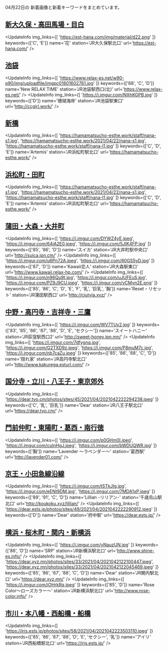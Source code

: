 

04月22日の
新着画像と新着キーワードをまとめています。

<DmmAffiliateIns />

## [新大久保・高田馬場・目白](/busty/0020)
<UpdateInfo
    img_links={[
    'https://est-hana.com/img/material/d22.png'
    ]}
    keywords={['C', 'E']}
    name='花'
    station='JR大久保駅北口'
    url='https://est-hana.com/'
/>
<DmmAffiliateIns />

## [池袋](/busty/0030)
<UpdateInfo
    img_links={[
    'https://www.relax-es.net/w90-p90/img/uploadfile/imgpc01601602761.jpg'
    ]}
    keywords={['88', 'C', 'D']}
    name='New RELAX TIME'
    station='JR池袋駅西口(北)'
    url='https://www.relax-es.net/'
/>
<UpdateInfo
    img_links={[
    'https://i.imgur.com/NXhKGPB.jpg'
    ]}
    keywords={['D']}
    name='珊瑚海岸'
    station='JR池袋駅東口'
    url='http://ccgirl.work/'
/>
<DmmAffiliateIns />

## [新橋](/busty/0100)
<UpdateInfo
    img_links={[
    'https://hamamatsucho-esthe.work/staff/nana-s1.jpg',
    'https://hamamatsucho-esthe.work/2021/04/22/nana-s1.jpg',
    'https://hamamatsucho-esthe.work/staff/nana-l1.jpg'
    ]}
    keywords={['C', 'D', 'E']}
    name='Artemis'
    station='JR浜松町駅北口'
    url='https://hamamatsucho-esthe.work/'
/>
<DmmAffiliateIns />

## [浜松町・田町](/busty/0110)
<UpdateInfo
    img_links={[
    'https://hamamatsucho-esthe.work/staff/nana-s1.jpg',
    'https://hamamatsucho-esthe.work/2021/04/22/nana-s1.jpg',
    'https://hamamatsucho-esthe.work/staff/nana-l1.jpg'
    ]}
    keywords={['C', 'D', 'E']}
    name='Artemis'
    station='JR浜松町駅北口'
    url='https://hamamatsucho-esthe.work/'
/>
<DmmAffiliateIns />

## [蒲田・大森・大井町](/busty/0121)
<UpdateInfo
    img_links={[
    'https://i.imgur.com/DYWZ4yE.jpeg',
    'https://i.imgur.com/64iA2E0.jpeg',
    'https://i.imgur.com/5JIK4FP.jpg'
    ]}
    keywords={['85', '86', 'D']}
    name='スイカ'
    station='JR大井町駅中央口'
    url='http://suica.jpn.cm/'
/>
<UpdateInfo
    img_links={[
    'https://i.imgur.com/u6Pn72A.jpeg',
    'https://i.imgur.com/60GS5yD.jpg'
    ]}
    keywords={['87', 'D']}
    name='Kawaii恋人'
    station='JR大森駅東口'
    url='http://www.kawaii.relax-hp.com/'
/>
<UpdateInfo
    img_links={[
    'https://i.imgur.com/n96Qu9t.jpg',
    'https://i.imgur.com/uJUFEuS.jpg',
    'https://i.imgur.com/PZ9J9CU.jpeg',
    'https://i.imgur.com/vCMyn2E.png'
    ]}
    keywords={['85', '86', 'C', 'D', 'E', 'F', '乳', '巨乳', '胸']}
    name='Reset・リセット'
    station='JR蒲田駅西口'
    url='http://ciutyia.xyz/'
/>
<DmmAffiliateIns />

## [中野・高円寺・吉祥寺・三鷹](/busty/0180)
<UpdateInfo
    img_links={[
    'https://i.imgur.com/WV7TUv2.jpg'
    ]}
    keywords={['83', '85', '86', '87', '88', 'D', 'E', 'セクシー']}
    name='スイートハニー'
    station='JR荻窪駅西口2'
    url='http://sweet-honey.jpn.mn/'
/>
<UpdateInfo
    img_links={[
    'https://i.imgur.com/7dfygnq.jpg',
    'https://i.imgur.com/G2TXD9z.jpeg',
    'https://i.imgur.com/P8muM7c.jpg',
    'https://i.imgur.com/nb7caZu.jpeg'
    ]}
    keywords={['85', '86', '88', 'C', 'D']}
    name='隠れ家'
    station='JR高円寺駅北口'
    url='http://www.kakurega.esturl.com/'
/>
<DmmAffiliateIns />

## [国分寺・立川・八王子・東京郊外](/busty/0200)
<UpdateInfo
    img_links={[
    'https://dear.tyo.cm/photos/sites/45/2021/04/2021042222294238.jpeg'
    ]}
    keywords={['C', '乳', '巨乳']}
    name='Dear'
    station='JR八王子駅北口'
    url='https://dear.tyo.cm/'
/>
<DmmAffiliateIns />

## [門前仲町・東陽町・葛西・南行徳](/busty/0240)
<UpdateInfo
    img_links={[
    'https://i.imgur.com/p0GHm0I.jpeg',
    'https://i.imgur.com/culnHgJ.jpeg',
    'https://i.imgur.com/bWDUQWR.jpg'
    ]}
    keywords={['胸']}
    name='Lavender ～ラベンダー～'
    station='葛西駅'
    url='http://lavender01.com/'
/>
<DmmAffiliateIns />

## [京王・小田急線沿線](/busty/0260)
<UpdateInfo
    img_links={[
    'https://i.imgur.com/tSTkJIg.jpg',
    'https://i.imgur.com/eENt9DM.jpg',
    'https://i.imgur.com/7MDA1xP.jpeg'
    ]}
    keywords={['89', '91', 'C', 'D']}
    name='Lillian -リリアン-'
    station='千歳烏山駅北口'
    url='http://koukoku.xyz/lillian/'
/>
<UpdateInfo
    img_links={[
    'https://dear.ests.jp/photos/sites/49/2021/04/2021042222290912.jpeg'
    ]}
    keywords={['D']}
    name='Dear'
    station='府中駅'
    url='https://dear.ests.jp/'
/>
<DmmAffiliateIns />

## [横浜・桜木町・関内・新横浜](/busty/0310)
<UpdateInfo
    img_links={[
    'https://i.imgur.com/yNauzUN.jpg'
    ]}
    keywords={['86', 'D']}
    name='SRP'
    station='JR新横浜駅北口'
    url='http://www.shine-es.info/'
/>
<UpdateInfo
    img_links={[
    'https://dear.xyz.mn/photos/sites/33/2021/04/2021042122100447.jpeg',
    'https://dear.xyz.mn/photos/sites/33/2021/04/2021042122045469.jpeg'
    ]}
    keywords={['85', '86', '87', '88', 'C', 'D']}
    name='Dear'
    station='JR関内駅北口'
    url='https://dear.xyz.mn/'
/>
<UpdateInfo
    img_links={[
    'https://i.imgur.com/iOHrkRq.jpeg'
    ]}
    keywords={['85', 'D']}
    name='Rose Color～ローズカラー～'
    station='JR新横浜駅北口'
    url='http://www.rose-color.info/'
/>
<DmmAffiliateIns />

## [市川・本八幡・西船橋・船橋](/busty/0510)
<UpdateInfo
    img_links={[
    'https://iris.ests.jp/photos/sites/58/2021/04/2021042223503110.jpeg'
    ]}
    keywords={['85', '86', '87', '88', 'D', 'E', 'セクシー', '乳']}
    name='アイリ'
    station='JR西船橋駅北口'
    url='https://iris.ests.jp/'
/>
<DmmAffiliateIns />

<DmmAffiliateScript />

